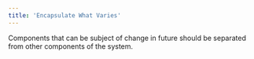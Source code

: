 ```yaml
---
title: 'Encapsulate What Varies'
---
```


Components that can be subject of change in future should be separated from other components of the system.
